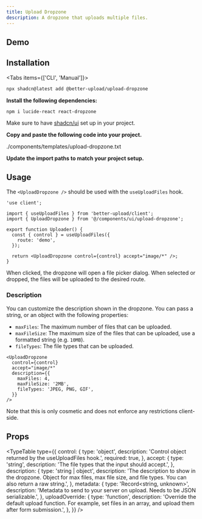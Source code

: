 ```yaml
---
title: Upload Dropzone
description: A dropzone that uploads multiple files.
---
```



## Demo

<Showcase>
  <UploadDropzoneDemo />
</Showcase>

## Installation

<Tabs items={['CLI', 'Manual']}>

<Tab value="CLI">

```bash
npx shadcn@latest add @better-upload/upload-dropzone
```

</Tab>

<Tab value="Manual">
<Steps>
<Step>

**Install the following dependencies:**

```npm
npm i lucide-react react-dropzone
```

Make sure to have [shadcn/ui](https://ui.shadcn.com/docs/installation) set up in your project.

</Step>

<Step>

**Copy and paste the following code into your project.**

<include cwd lang="tsx" meta="title='components/ui/upload-dropzone.tsx'">
  ./components/templates/upload-dropzone.txt
</include>

</Step>

<Step>

**Update the import paths to match your project setup.**

</Step>

</Steps>
</Tab>

</Tabs>

## Usage

The `<UploadDropzone />` should be used with the `useUploadFiles` hook.

```tsx
'use client';

import { useUploadFiles } from 'better-upload/client';
import { UploadDropzone } from '@/components/ui/upload-dropzone';

export function Uploader() {
  const { control } = useUploadFiles({
    route: 'demo',
  });

  return <UploadDropzone control={control} accept="image/*" />;
}
```

When clicked, the dropzone will open a file picker dialog. When selected or dropped, the files will be uploaded to the desired route.

### Description

You can customize the description shown in the dropzone. You can pass a string, or an object with the following properties:

- `maxFiles`: The maximum number of files that can be uploaded.
- `maxFileSize`: The maximum size of the files that can be uploaded, use a formatted string (e.g. `10MB`).
- `fileTypes`: The file types that can be uploaded.

```tsx
<UploadDropzone
  control={control}
  accept="image/*"
  description={{
    maxFiles: 4,
    maxFileSize: '2MB',
    fileTypes: 'JPEG, PNG, GIF',
  }}
/>
```

<Callout>
  Note that this is only cosmetic and does not enforce any restrictions
  client-side.
</Callout>

## Props

<TypeTable
  type={{
    control: {
      type: 'object',
      description: 'Control object returned by the useUploadFiles hook.',
      required: true,
    },
    accept: {
      type: 'string',
      description: 'The file types that the input should accept.',
    },
    description: {
      type: 'string | object',
      description:
        'The description to show in the dropzone. Object for max files, max file size, and file types. You can also return a raw string.',
    },
    metadata: {
      type: 'Record<string, unknown>',
      description:
        'Metadata to send to your server on upload. Needs to be JSON serializable.',
    },
    uploadOverride: {
      type: 'function',
      description:
        'Override the default upload function. For example, set files in an array, and upload them after form submission.',
    },
  }}
/>
